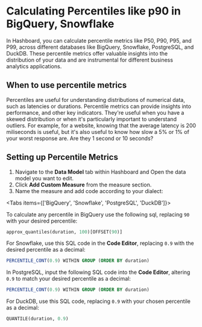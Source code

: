 
# Calculating Percentiles like p90 in BigQuery, Snowflake

In Hashboard, you can calculate percentile metrics like P50, P90, P95, and P99, across different databases like BigQuery, Snowflake, PostgreSQL, and DuckDB. These percentile metrics offer valuable insights into the distribution of your data and are instrumental for different business analytics applications.

## When to use percentile metrics

Percentiles are useful for understanding distributions of numerical data, such as latencies or durations. Percentile metrics can provide insights into performance, and other key indicators.  They're useful when you have a skewed distribution or when it's particularly important to understand outliers.  For example, for a website, knowing that the average latency is 200 miliseconds is useful, but it's also useful to know how slow a 5% or 1% of your worst response are.  Are they 1 second or 10 seconds?

## Setting up Percentile Metrics

1. Navigate to the **Data Model** tab within Hashboard and Open the data model you want to edit. 
2. Click **Add Custom Measure** from the measure section. 
3. Name the measure and add code according to your dialect:

<Tabs items={['BigQuery', 'Snowflake', 'PostgreSQL', 'DuckDB']}>
  <Tab>

To calculate any percentile in BigQuery use the following sql, replacing `90` with your desired percentile:
```sql
approx_quantiles(duration, 100)[OFFSET(90)]
```
  </Tab>
  <Tab>

For Snowflake, use this SQL code in the **Code Editor**, replacing `0.9` with the desired percentile as a decimal:
```sql
PERCENTILE_CONT(0.9) WITHIN GROUP (ORDER BY duration)
```

  </Tab>
  <Tab>

In PostgreSQL, input the following SQL code into the **Code Editor**, altering `0.9` to match your desired percentile as a decimal:
```sql
PERCENTILE_CONT(0.9) WITHIN GROUP (ORDER BY duration)
```

  </Tab>
  <Tab>

For DuckDB, use this SQL code, replacing `0.9` with your chosen percentile as a decimal:
```sql
QUANTILE(duration, 0.9)
```

  </Tab>
</Tabs>
